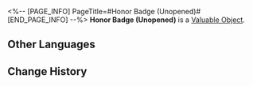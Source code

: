 <%-- [PAGE_INFO]
PageTitle=#Honor Badge (Unopened)#
[END_PAGE_INFO] --%>
{{Item Infobox
|id          = 300104
|image       = Item Honor Badge (Unopened).png
|type        = Valuable Object
|invCategory = Valuables
|rarity      = 4
|effect      = An unopened treasure. Use it to upgrade the Nameless Glory to the Nameless Medal.
|description = 
}}
'''Honor Badge (Unopened)''' is a [[Valuable Object]].

==Other Languages==
{{Other Languages
|en   = Honor Badge (Unopened)
|zhs  = 荣勋授章（未拆封)
|zht  = 榮勳授章（未拆封）
|ja   = 栄誉の勲章（未開封）
|ko   = 영광의 훈장 (미개봉)
|es   = Insignia de honor (sin abrir)
|fr   = Badge d'honneur (scellé)
|ru   = Значок чести (не открыто)
|th   = ตราแห่งเกียรติภูมิ (ยังไม่เปิด)
|vi   = Huân Chương Vinh Dự (Chưa mở)
|de   = Ehrenmedaille (ungeöffnet)
|id   = Honor Badge (Belum Dibuka)
|pt   = Insígnia de Honra (Não Aberta)
}}

==Change History==
{{Change History|1.0}}